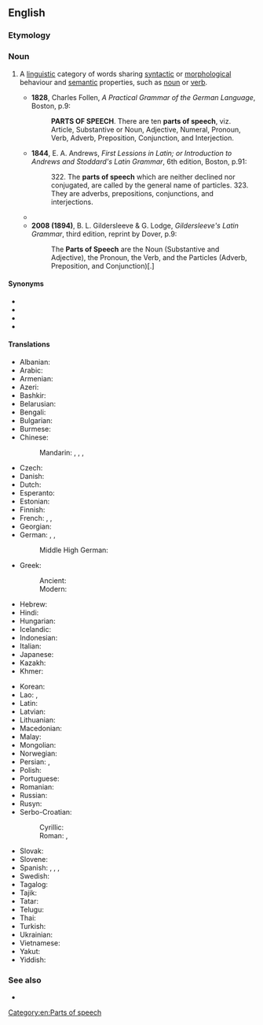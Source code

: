 {{also|part-of-speech}}
==English==
{{wikipedia}}

===Etymology===
{{calque|en|la|pars orationis}}

===Noun===
{{en-noun|parts of speech}}

# {{lb|en|grammar}} A [[linguistic]] category of words sharing [[syntactic]] or [[morphological]] behaviour and [[semantic]] properties, such as [[noun]] or [[verb]].
#* '''1828''', Charles Follen, ''A Practical Grammar of the German Language'', Boston, p.9:
#*: '''PARTS OF SPEECH'''. There are ten '''parts of speech''', viz. Article, Substantive or Noun, Adjective, Numeral, Pronoun, Verb, Adverb, Preposition, Conjunction, and Interjection.
#* '''1844''', E. A. Andrews, ''First Lessions in Latin; or Introduction to Andrews and Stoddard's Latin Grammar'', 6th edition, Boston, p.91:
#*: 322. The '''parts of speech''' which are neither declined nor conjugated, are called by the general name of particles. 323. They are adverbs, prepositions, conjunctions, and interjections.
#* {{quote-book|passage=One group of substantives, the gerunds (''scolding''), belongs to a form-class with infinitives and with other verb-forms, in serving as head for certain types of modifiers, such as a goal (''scolding the boys''). For this reason a system of '''parts of speech''' in a language like English cannot be set up in any fully satisfactory way: our list of '''parts of speech''' will depend upon which functions we take to be the most important.|title=Language|author=Leonard Bloomfield|year=1933|page=269}}
#* '''2008 (1894)''', B. L. Gildersleeve & G. Lodge, ''Gildersleeve's Latin Grammar'', third edition, reprint by Dover, p.9:
#*: The '''Parts of Speech''' are the Noun (Substantive and Adjective), the Pronoun, the Verb, and the Particles (Adverb, Preposition, and Conjunction)[.]

====Synonyms====
* {{l|en|lexical category}}
* {{l|en|lexical class}}
* {{l|en|syntactic category}}
* {{l|en|word class}}

====Translations====
{{trans-top|the function a word or phrase performs}}
* Albanian: {{t|sq|pjesë e ligjëratës|f}}
* Arabic: {{t|ar|جُزْء الْكَلَام|m}}
* Armenian: {{t|hy|խոսքի մաս|}}
* Azeri: {{t|az|nitq hissəsi}}
* Bashkir: {{t|ba|һүҙ төркөмө|sc=Cyrl}}
* Belarusian: {{t|be|часці́на мо́вы|f|sc=Cyrl}}
* Bengali: {{t-needed|bn}}
* Bulgarian: {{t|bg|част на ре́чта|f|sc=Cyrl}}
* Burmese: {{t+|my|ဝါစင်္ဂ|sc=Mymr}}
* Chinese:
*: Mandarin: {{t+|cmn|詞類|sc=Hani}}, {{t+|cmn|词类|tr=cílèi|sc=Hani}}, {{t+|cmn|詞性|sc=Hani}}, {{t+|cmn|词性|tr=cíxìng|sc=Hani}}
* Czech: {{t+|cs|slovní druh|m}}
* Danish: {{t+|da|ordklasse|c}}
* Dutch: {{t+|nl|woordsoort|f}}
* Esperanto: {{t|eo|parolparto}}
* Estonian: {{t|et|sõnaliik}}
* Finnish: {{t+|fi|sanaluokka}}
* French: {{t+|fr|classe lexicale|f}}, {{t+|fr|partie du discours|f}}, {{t+|fr|classe grammaticale|f}}
* Georgian: {{t|ka|მეტყველების ნაწილი|sc=Geor}}
* German: {{t+|de|Redeteil|m}}, {{t|de|Sprachteil|m}}, {{t+|de|Wortart|f}}
*: Middle High German: {{t|gmh|teil der red}}
* Greek:
*: Ancient: {{t|grc|μέρος τοῦ λόγου|n}}
*: Modern: {{t+|el|μέρος του λόγου|n|sc=Grek}}
* Hebrew: {{t|he|חֵלֶק דיבור|m|tr=khélek dibúr}}
* Hindi: {{t|hi|शब्द भेद|sc=Deva}}
* Hungarian: {{t+|hu|szófaj}}
* Icelandic: {{t|is|orðflokkur|m}}
* Indonesian: {{t+|id|kelas kata}}
* Italian: {{t+|it|parte del discorso|f}}
* Japanese: {{t+|ja|品詞|tr=ひんし, hinshi}}
* Kazakh: {{t+|kk|сөз табы|sc=Cyrl}}
* Khmer: {{t-needed|km}}
{{trans-mid}}
* Korean: {{t+|ko|품사}}
* Lao: {{t|lo|ວະຈີວິພາກ|sc=Laoo}}, {{t|lo|ໂສດ|sc=Laoo}}
* Latin: {{t+|la|pars ōrātiōnis|f}}
* Latvian: {{t|lv|vārdšķira|f}}
* Lithuanian: {{t+|lt|kalbos dalis|f}}
* Macedonian: {{t|mk|зборовна група|f|sc=Cyrl}}
* Malay: {{t|ms|golongan kata}}
* Mongolian: {{t+|mn|үгсийн аймаг|sc=Cyrl}}
* Norwegian: {{t+|no|ordklasse}}
* Persian: {{t|fa|ادات سخن|tr=adât-e soxan|sc=fa-Arab}}, {{t|fa|نوع کلمه|tr=now'-e kalame|sc=fa-Arab}}
* Polish: {{t+|pl|część mowy|f}}
* Portuguese: {{t+|pt|classe gramatical|f}}
* Romanian: {{t+|ro|parte de vorbire|f}}
* Russian: {{t+|ru|часть ре́чи|f}}
* Rusyn: {{t|rue|часть ре́чі|f|sc=Cyrl}}
* Serbo-Croatian:
*: Cyrillic: {{t|sh|врста речи|f|sc=Cyrl}}
*: Roman: {{t|sh|vrsta riječi|f}}, {{t|sh|vrsta reči|f}}
* Slovak: {{t|sk|slovný druh|m}}
* Slovene: {{t|sl|besedna vrsta|f}}
* Spanish: {{t+|es|parte de la oración|f}}, {{t|es|parte de oración|f}}, {{t+|es|categoría gramatical|f}}, {{t|es|parte del habla|f}}
* Swedish: {{t+|sv|ordklass|c}}
* Tagalog: {{t|tl|bahagi ng pananalita}}
* Tajik: {{t+|tg|ҳиссаҳои нутқ|sc=Cyrl}}
* Tatar: {{t+|tt|сүз төркеме|sc=Cyrl}}
* Telugu: {{t|te|భాషాభాగము|sc=Telu}}
* Thai: {{t|th|วจีวิภาค}}
* Turkish: {{t+|tr|sözcük türü}}
* Ukrainian: {{t+|uk|части́на мови|f|sc=Cyrl}}
* Vietnamese: {{t+|vi|từ loại}}
* Yakut: {{t|sah|саҥа чааһа|sc=Cyrl}}
* Yiddish: {{t|yi|ווערטערקלאַס|m|sc=Hebr}}
{{trans-bottom}}

===See also===
* {{list:parts of speech/en}}

[[Category:en:Parts of speech]]